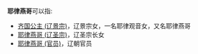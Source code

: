 '''耶律燕哥'''可以指:
*[[齐国公主_(辽景宗)|齐国公主 (辽景宗)]]，辽景宗女，一名耶律观音女，又名耶律燕哥
*[[耶律燕哥_(辽圣宗)|耶律燕哥 (辽圣宗)]]，辽圣宗长女
*[[耶律燕哥_(官员)|耶律燕哥 (官员)]]，辽朝官员
{{Disambig|cat=四字耶律姓人名消歧义|Y}}